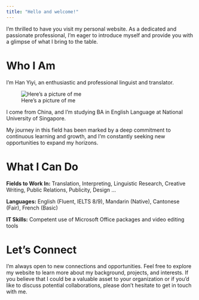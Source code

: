 ```yaml
---
title: "Hello and welcome!" 
---
```

I'm thrilled to have you visit my personal website. As a dedicated and passionate professional, I'm eager to introduce myself and provide you with a glimpse of what I bring to the table.


# **Who I Am**

I'm Han Yiyi, an enthusiastic and professional linguist and translator.

::: {.column-margin}
![Here's a picture of me](My_photo.jpg)
:::

I come from China, and I'm studying BA in English Language at National University of Singapore. 

My journey in this field has been marked by a deep commitment to continuous learning and growth, and I'm constantly seeking new opportunities to expand my horizons.

# **What I Can Do**
**Fields to Work In:** Translation, Interpreting, Linguistic Research, Creative Writing, Public Relations, Publicity, Design ...

**Languages:** English (Fluent, IELTS 8/9), Mandarin (Native), Cantonese (Fair), French (Basic)

**IT Skills:** Competent use of Microsoft Office packages and video editing tools

# **Let's Connect**
I'm always open to new connections and opportunities. Feel free to explore my website to learn more about my background, projects, and interests. If you believe that I could be a valuable asset to your organization or if you'd like to discuss potential collaborations, please don't hesitate to get in touch with me.